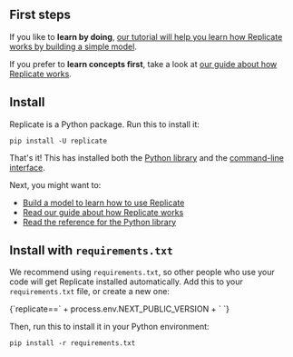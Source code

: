 
<DocsLayout>


## First steps

If you like to **learn by doing**, [our tutorial will help you learn how Replicate works by building a simple model](/docs/tutorial).

If you prefer to **learn concepts first**, take a look at [our guide about how Replicate works](/docs/learn/how-it-works).

## Install

Replicate is a Python package. Run this to install it:

```
pip install -U replicate
```

That's it! This has installed both the [Python library](/docs/reference/python) and the [command-line interface](/docs/reference/cli).

Next, you might want to:

- [Build a model to learn how to use Replicate](/docs/tutorial)
- [Read our guide about how Replicate works](/docs/learn/how-it-works)
- [Read the reference for the Python library](/docs/reference/python)

## Install with `requirements.txt`

We recommend using `requirements.txt`, so other people who use your code will get Replicate installed automatically. Add this to your `requirements.txt` file, or create a new one:

<CodeBlock className="txt">
  {`replicate==` +
    process.env.NEXT_PUBLIC_VERSION +
    `
`}
</CodeBlock>

Then, run this to install it in your Python environment:

```
pip install -r requirements.txt
```

</DocsLayout>

